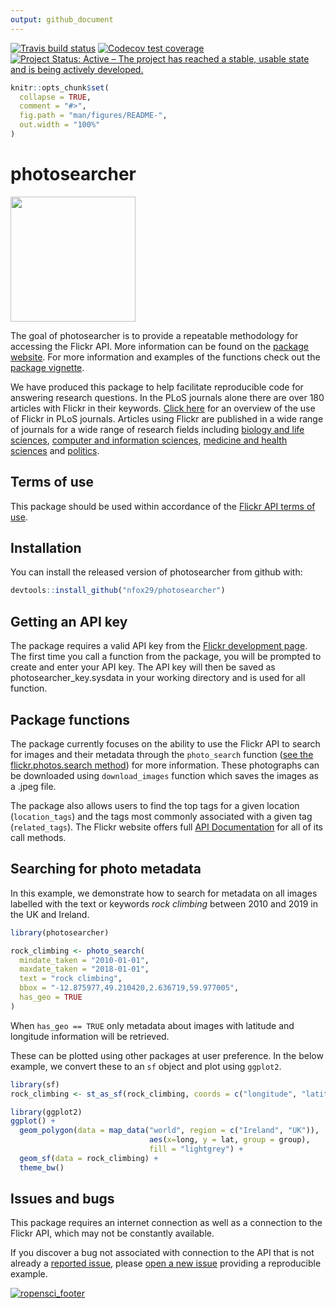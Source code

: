 ```yaml
---
output: github_document
---
```

[![Travis build status](https://travis-ci.org/ropensci/photosearcher.svg?branch=master)](https://travis-ci.org/ropensci/photosearcher) [![Codecov test coverage](https://codecov.io/gh/nfox29/photosearcher/branch/master/graph/badge.svg)](https://codecov.io/gh/ropensci/photosearcher?branch=master) [![Project Status: Active – The project has reached a stable, usable state and is being actively developed.](https://www.repostatus.org/badges/latest/active.svg)](https://www.repostatus.org/#active)
<!-- README.md is generated from README.Rmd. Please edit that file -->
```r
knitr::opts_chunk$set(
  collapse = TRUE,
  comment = "#>",
  fig.path = "man/figures/README-",
  out.width = "100%"
)
```
# photosearcher

<p align = "left">
<img src=".//inst//images//photosearcher_hex.png" height="200">
</p>


The goal of photosearcher is to provide a repeatable methodology for accessing the Flickr API. More information can be found on the [package website](https://docs.ropensci.org/photosearcher/). For more information and examples of the functions check out the [package vignette](https://docs.ropensci.org/photosearcher/articles/photosearcher.html).

We have produced this package to help facilitate reproducible code for answering research questions. In the PLoS journals alone there are over 180 articles with Flickr in their keywords. [Click here]( https://docs.ropensci.org/photosearcher/articles/flickr_in_research.html) for an overview of the use of Flickr in PLoS journals. Articles using Flickr are published in a wide range of journals for a wide range of research fields including [biology and life sciences](https://www.nature.com/articles/s41598-017-18007-4), [computer and information sciences](https://www.inderscience.com/info/inarticle.php?artid=99808), [medicine and health sciences](https://www.sciencedirect.com/science/article/abs/pii/S0272494418303086) and [politics](https://journals.sagepub.com/doi/full/10.1177/1470357218780530?casa_token=UubfU8-MbuAAAAAA%3AAQBSE3ipGOdMi33J6ISalSySECPxvmxvmgDys3-ni7Z5EuQHNGlPMhOxjq6hyfPLmo1tFEIJYCiR).

## Terms of use

This package should be used within accordance of the [Flickr API terms of use](https://www.flickr.com/help/terms/api).

## Installation

You can install the released version of photosearcher from github with:

``` r
devtools::install_github("nfox29/photosearcher")
```

## Getting an API key

The package requires a valid API key from the [Flickr development page](https://www.flickr.com/services/apps/create/). The first time you call a function from the package, you will be prompted to create and enter your API key. The API key will then be saved as photosearcher_key.sysdata in your working directory and is used for all function.

## Package functions

The package currently focuses on the ability to use the Flickr API to search for images and their metadata through the `photo_search` function ([ see the flickr.photos.search method](https://www.flickr.com/services/api/flickr.photos.search.html)) for more information. These photographs can be downloaded using `download_images` function which saves the images as a .jpeg file. 

The package also allows users to find the top tags for a given location (`location_tags`) and the tags most commonly associated with a given tag (`related_tags`). The Flickr website offers full [API Documentation](https://www.flickr.com/services/api/) for all of its call methods.

## Searching for photo metadata

In this example, we demonstrate how to search for metadata on all images labelled with the text or keywords *rock climbing* between 2010 and 2019 in the UK and Ireland. 

```r
library(photosearcher)

rock_climbing <- photo_search(
  mindate_taken = "2010-01-01",
  maxdate_taken = "2018-01-01",
  text = "rock climbing",
  bbox = "-12.875977,49.210420,2.636719,59.977005",
  has_geo = TRUE
)  
```

When `has_geo == TRUE` only metadata about images with latitude and longitude information will be retrieved. 

These can be plotted using other packages at user preference. In the below example, we convert these to an `sf` object and plot using `ggplot2`. 

```r
library(sf)
rock_climbing <- st_as_sf(rock_climbing, coords = c("longitude", "latitude"))

library(ggplot2)
ggplot() +
  geom_polygon(data = map_data("world", region = c("Ireland", "UK")), 
                               aes(x=long, y = lat, group = group),
                               fill = "lightgrey") + 
  geom_sf(data = rock_climbing) + 
  theme_bw()
```


## Issues and bugs

This package requires an internet connection as well as a connection to the Flickr API, which may not be constantly available. 

If you discover a bug not associated with connection to the API that is not already a [reported issue](https://github.com/ropensci/photosearcher/issues), please [open a new issue](https://github.com/ropensci/photosearcher/issues/new) providing a reproducible example.

[![ropensci_footer](https://ropensci.org/public_images/ropensci_footer.png)](https://ropensci.org)
